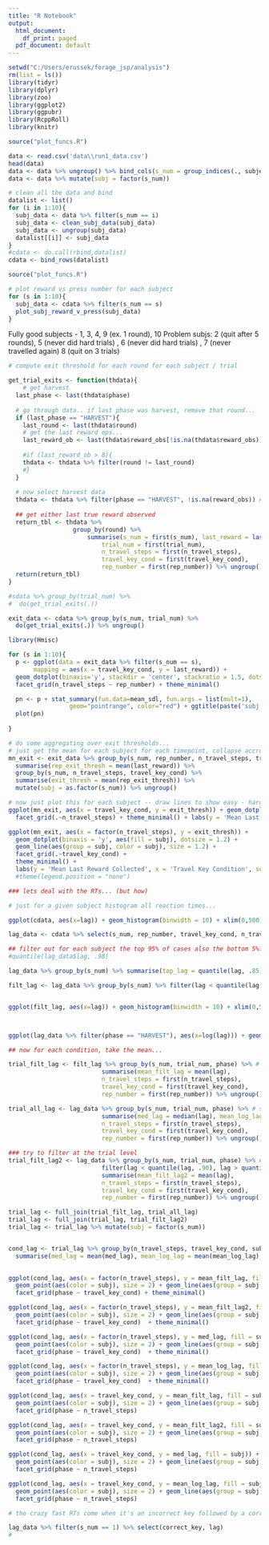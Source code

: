 ```yaml
---
title: "R Notebook"
output:
  html_document:
    df_print: paged
  pdf_document: default
---
```



```r
setwd("C:/Users/erussek/forage_jsp/analysis")
rm(list = ls())
library(tidyr)
library(dplyr)
library(zoo)
library(ggplot2)
library(ggpubr)
library(RcppRoll)
library(knitr)

```

```r
source("plot_funcs.R")

```


```r
data <- read.csv('data\\run1_data.csv')
head(data)
data <- data %>% ungroup() %>% bind_cols(s_num = group_indices(., subjectID))
data <- data %>% mutate(subj = factor(s_num))
```

```r
# clean all the data and bind
datalist <- list()
for (i in 1:10){
  subj_data <- data %>% filter(s_num == i)
  subj_data <- clean_subj_data(subj_data)
  subj_data <- ungroup(subj_data)
  datalist[[i]] <- subj_data
}
#cdata <- do.call(rbind,datalist)
cdata <- bind_rows(datalist)
```

```r
source("plot_funcs.R")

# plot reward vs press number for each subject
for (s in 1:10){
  subj_data <- cdata %>% filter(s_num == s)
  plot_subj_reward_v_press(subj_data)  
}

```

Fully good subjects - 1, 3, 4, 9 (ex. 1 round), 10
Problem subjs: 2 (quit after 5 rounds), 5 (never did hard trials) , 6 (never did hard trials) , 7 (never travelled again) 8 (quit on 3 trials)


```r

# compute exit threshold for each round for each subject / trial

get_trial_exits <- function(thdata){
    # get harvest
  last_phase <- last(thdata$phase)
  
  # go through data.. if last phase was harvest, remove that round... 
  if (last_phase == "HARVEST"){
    last_round <- last(thdata$round)
    # get the last reward ops...
    last_reward_ob <- last(thdata$reward_obs[!is.na(thdata$reward_obs)])
    
    #if (last_reward_ob > 8){
    thdata <- thdata %>% filter(round != last_round)
    #}
  }
  
  # now select harvest data
  thdata <- thdata %>% filter(phase == "HARVEST", !is.na(reward_obs)) # find out why reward_true has so many .na
  
  ## get either last true reward observed
  return_tbl <- thdata %>% 
                  group_by(round) %>% 
                      summarise(s_num = first(s_num), last_reward = last(reward_obs),
                          trial_num = first(trial_num),
                          n_travel_steps = first(n_travel_steps),
                          travel_key_cond = first(travel_key_cond),
                          rep_number = first(rep_number)) %>% ungroup()
  return(return_tbl)
}

#sdata %>% group_by(trial_num) %>%
#  do(get_trial_exits(.))

exit_data <- cdata %>% group_by(s_num, trial_num) %>%
  do(get_trial_exits(.)) %>% ungroup()

```




```r
library(Hmisc)

for (s in 1:10){
  p <- ggplot(data = exit_data %>% filter(s_num == s), 
       mapping = aes(x = travel_key_cond, y = last_reward)) +
  geom_dotplot(binaxis='y', stackdir = 'center', stackratio = 1.5, dotsize = 1.5) + 
  facet_grid(n_travel_steps ~ rep_number) + theme_minimal()

  pn <- p + stat_summary(fun.data=mean_sdl, fun.args = list(mult=1), 
                 geom="pointrange", color="red") + ggtitle(paste('subj: ', s))
  plot(pn)
  
}
```
```r
# do some aggregating over exit thresholds... 
# just get the mean for each subject for each timepoint, collapse accross rep number...
mn_exit <- exit_data %>% group_by(s_num, rep_number, n_travel_steps, travel_key_cond) %>%
  summarise(rep_exit_thresh = mean(last_reward)) %>% 
  group_by(s_num, n_travel_steps, travel_key_cond) %>%
  summarise(exit_thresh = mean(rep_exit_thresh)) %>%
  mutate(subj = as.factor(s_num)) %>% ungroup()

# now just plot this for each subject -- draw lines to show easy - hard effect
ggplot(mn_exit, aes(x = travel_key_cond, y = exit_thresh)) + geom_dotplot(binaxis = 'y', aes(fill = subj), dotsize = 1.2) + geom_line(aes(group = subj, color = subj), size = 1.2) +
  facet_grid(.~n_travel_steps) + theme_minimal() + labs(y = 'Mean Last Reward Collected', x = 'Travel Sequence', subtitle = '# Travel Presses') #theme(legend.position = "none")

ggplot(mn_exit, aes(x = factor(n_travel_steps), y = exit_thresh)) +
  geom_dotplot(binaxis = 'y', aes(fill = subj), dotsize = 1.2) + 
  geom_line(aes(group = subj, color = subj), size = 1.2) +
  facet_grid(.~travel_key_cond) + 
  theme_minimal() + 
  labs(y = 'Mean Last Reward Collected', x = 'Travel Key Condition', subtitle = '# Travel Presses') 
  #theme(legend.position = "none")

```

```r

### lets deal with the RTs... (but how)

# just for a given subject histogram all reaction times...

ggplot(cdata, aes(x=lag)) + geom_histogram(binwidth = 10) + xlim(0,500) + facet_wrap( ~ s_num)

lag_data <- cdata %>% select(s_num, rep_number, travel_key_cond, n_travel_steps, phase, trial_num, lag, correct_key) %>% filter(lag < quantile(lag, .99), lag > quantile(lag, .01)) %>% print()

## filter out for each subject the top 95% of cases also the bottom 5%?
#quantile(lag_data$lag, .98)

lag_data %>% group_by(s_num) %>% summarise(top_lag = quantile(lag, .85), bottom_lag = quantile(lag,.2))

filt_lag <- lag_data %>% group_by(s_num) %>% filter(lag < quantile(lag, .90), lag > quantile(lag, .1)) %>% ungroup()


ggplot(filt_lag, aes(x=lag)) + geom_histogram(binwidth = 10) + xlim(0,500) + facet_wrap( ~ s_num)



ggplot(lag_data %>% filter(phase == "HARVEST"), aes(x=log(lag))) + geom_histogram(binwidth = .1) + xlim(0,10) + facet_wrap( ~ s_num)

## now for each condition, take the mean...

```
```r

trial_filt_lag <- filt_lag %>% group_by(s_num, trial_num, phase) %>% # should you also group by round                       
                          summarise(mean_filt_lag = mean(lag),
                          n_travel_steps = first(n_travel_steps),
                          travel_key_cond = first(travel_key_cond),
                          rep_number = first(rep_number)) %>% ungroup() %>% print()

trial_all_lag <- lag_data %>% group_by(s_num, trial_num, phase) %>% # should you also group by round                       
                          summarise(med_lag = median(lag), mean_log_lag = mean(log(lag)),
                          n_travel_steps = first(n_travel_steps),
                          travel_key_cond = first(travel_key_cond),
                          rep_number = first(rep_number)) %>% ungroup() %>% print()

### try to filter at the trial level
trial_filt_lag2 <- lag_data %>% group_by(s_num, trial_num, phase) %>% # should you also group by round  
                          filter(lag < quantile(lag, .90), lag > quantile(lag, .1)) %>%
                          summarise(mean_filt_lag2 = mean(lag),
                          n_travel_steps = first(n_travel_steps),
                          travel_key_cond = first(travel_key_cond),
                          rep_number = first(rep_number)) %>% ungroup() %>% print()

trial_lag <- full_join(trial_filt_lag, trial_all_lag)
trial_lag <- full_join(trial_lag, trial_filt_lag2)
trial_lag <- trial_lag %>% mutate(subj = factor(s_num))


cond_lag <- trial_lag %>% group_by(n_travel_steps, travel_key_cond, subj, phase) %>% 
  summarise(med_lag = mean(med_lag), mean_log_lag = mean(mean_log_lag), mean_filt_lag = mean(mean_filt_lag), mean_filt_lag2 = mean(mean_filt_lag2))
  

```

```r

ggplot(cond_lag, aes(x = factor(n_travel_steps), y = mean_filt_lag, fill = subj)) +
  geom_point(aes(color = subj), size = 2) + geom_line(aes(group = subj, color = subj), size = 1.2) +
  facet_grid(phase ~ travel_key_cond) + theme_minimal()

ggplot(cond_lag, aes(x = factor(n_travel_steps), y = mean_filt_lag2, fill = subj)) +
  geom_point(aes(color = subj), size = 2) + geom_line(aes(group = subj, color = subj), size = 1.2) +
  facet_grid(phase ~ travel_key_cond)  + theme_minimal()

ggplot(cond_lag, aes(x = factor(n_travel_steps), y = med_lag, fill = subj)) +
  geom_point(aes(color = subj), size = 2) + geom_line(aes(group = subj, color = subj), size = 1.2) +
  facet_grid(phase ~ travel_key_cond)  + theme_minimal()

ggplot(cond_lag, aes(x = factor(n_travel_steps), y = mean_log_lag, fill = subj)) +
  geom_point(aes(color = subj), size = 2) + geom_line(aes(group = subj, color = subj), size = 1.2) +
  facet_grid(phase ~ travel_key_cond)  + theme_minimal()

```
```r
ggplot(cond_lag, aes(x = travel_key_cond, y = mean_filt_lag, fill = subj)) +
  geom_point(aes(color = subj), size = 2) + geom_line(aes(group = subj, color = subj), size = 1.2) +
  facet_grid(phase ~ n_travel_steps)

ggplot(cond_lag, aes(x = travel_key_cond, y = mean_filt_lag2, fill = subj)) +
  geom_point(aes(color = subj), size = 2) + geom_line(aes(group = subj, color = subj), size = 1.2) +
  facet_grid(phase ~ n_travel_steps)

ggplot(cond_lag, aes(x = travel_key_cond, y = med_lag, fill = subj)) +
  geom_point(aes(color = subj), size = 2) + geom_line(aes(group = subj, color = subj), size = 1.2) +
  facet_grid(phase ~ n_travel_steps)

ggplot(cond_lag, aes(x = travel_key_cond, y = mean_log_lag, fill = subj)) +
  geom_point(aes(color = subj), size = 2) + geom_line(aes(group = subj, color = subj), size = 1.2) +
  facet_grid(phase ~ n_travel_steps)

```
```r
# the crazy fast RTs come when it's an incorrect key followed by a correct key... so should be able to fix this...

lag_data %>% filter(s_num == 1) %>% select(correct_key, lag)
#
```

